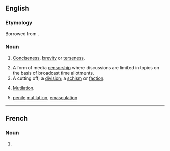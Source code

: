 ==English==

===Etymology===
Borrowed from {{bor|en|fr|concision}}.

===Noun===
{{en-noun|~}}

# {{lb|en|somewhat|rare}} [[conciseness|Conciseness]], [[brevity]] or [[terseness]].
# A form of media [[censorship]] where discussions are limited in topics on the basis of broadcast time allotments.
# A cutting off; a [[division]]; a [[schism]] or [[faction]].
#: {{rfquotek|South}}
# [[mutilation|Mutilation]].
# {{lb|en|Christianity}} [[penile]] [[mutilation]], [[emasculation]] {{q|used as a polemical term in Paul's epistles}}

----

==French==

===Noun===
{{fr-noun|f}}

# {{l|en|concision}} {{which gloss}}